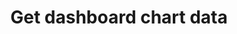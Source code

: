 ---
title: 'Get dashboard chart data'
openapi: 'openapi-v2-dashboard GET /dashboards/chart_data'
---